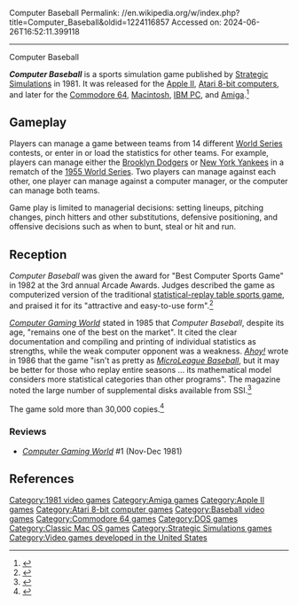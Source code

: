 Computer Baseball
Permalink: //en.wikipedia.org/w/index.php?title=Computer_Baseball&oldid=1224116857
Accessed on: 2024-06-26T16:52:11.399118



------
Computer Baseball
{{More citations needed|date=June 2013}}

{{Infobox video game
| title         = Computer Baseball
| collapsible   = 
| state         = 
| image         = Computer Baseball.jpg
| caption       = Amiga cover art
| developer     = [[Strategic Simulations]]
| publisher     = 
| series        = 
| engine        = 
| platforms     = [[Amiga]], [[Apple II]], [[Atari 8-bit]], [[Commodore 64]], [[MS-DOS]], [[Mac (computer)|Mac]]
| released      = 1981
| genre         = [[Sports video game|Sports]], [[Computer Simulation|simulation]]
| modes         = 
}}

'''''Computer Baseball''''' is a sports simulation game published by [[Strategic Simulations]] in 1981. It was released for the [[Apple II]], [[Atari 8-bit computers]], and later for the [[Commodore 64]], [[Macintosh]], [[IBM PC]], and [[Amiga]].<ref>{{MobyGames|id=/computer-baseball}}</ref>

==Gameplay==
Players can manage a game between teams from 14 different [[World Series]] contests, or enter in or load the statistics for other teams. For example, players can manage either the [[History of the Brooklyn Dodgers|Brooklyn Dodgers]] or [[New York Yankees]] in a rematch of the [[1955 World Series]]. Two players can manage against each other, one player can manage against a computer manager, or the computer can manage both teams.

Game play is limited to managerial decisions: setting lineups, pitching changes, pinch hitters and other substitutions, defensive positioning, and offensive decisions such as when to bunt, steal or hit and run.

==Reception==
''Computer Baseball'' was given the award for "Best Computer Sports Game" in 1982 at the 3rd annual Arcade Awards. Judges described the game as computerized version of the traditional [[Fantasy sport|statistical-replay table sports game]], and praised it for its "attractive and easy-to-use form".<ref>{{cite journal |last1= Kunkel |first1= Bill |author-link1= Bill Kunkel (journalist)|last2= Laney, Jr. |first2= Frank |author-link2= Arnie Katz|date= January 1982 |title= Arcade Alley: The Third Annual Arcade Awards |journal= [[Video (magazine)|Video]]|publisher= Reese Communications|volume= 5|issue= 10|pages= 28, 76–77|issn= 0147-8907}}</ref>{{rp|77}}

''[[Computer Gaming World]]'' stated in 1985 that ''Computer Baseball'', despite its age, "remains one of the best on the market". It cited the clear documentation and compiling and printing of individual statistics as strengths, while the weak computer opponent was a weakness.{{r|oxner19850607}} ''[[Ahoy!]]'' wrote in 1986 that the game "isn't as pretty as ''[[MicroLeague Baseball]]'', but it may be better for those who replay entire seasons ... its mathematical model considers more statistical categories than other programs". The magazine noted the large number of supplemental disks available from SSI.<ref name="ahoy198601">{{cite news | url=https://archive.org/stream/Ahoy_Issue_25_1986-01_Ion_International_US#page/n45/mode/2up | title=Calling Computer Coaches / Team Sports Simulations for the Commodore 64 | work=Ahoy! | date=January 1986 | accessdate=2 July 2014 | last1=Kunkel | first1=Bill | last2=Katz | first2=Arnie | pages=47–50}}</ref>

The game sold more than 30,000 copies.<ref>{{cite magazine |first=Johnny |last=Wilson |date=April 1987 |title=A BRIEF ANNOTATED BIBLIOGRAPHY |magazine=[[Computer Gaming World]] |issue=36 |pages=44}}</ref>

===Reviews===
*''[[Computer Gaming World]]'' #1 (Nov-Dec 1981)

==References==
{{Reflist|refs=
<ref name="oxner19850607">{{cite magazine | title=Play Ball! | magazine=[[Computer Gaming World]] | volume=5 | issue=3 | date=June–July 1985 | url=http://www.cgwmuseum.org/galleries/issues/cgw_5.3.pdf | accessdate=17 April 2016 | last=Oxner | first=Bill | pages=24}}</ref>
}}

[[Category:1981 video games]]
[[Category:Amiga games]]
[[Category:Apple II games]]
[[Category:Atari 8-bit computer games]]
[[Category:Baseball video games]]
[[Category:Commodore 64 games]]
[[Category:DOS games]]
[[Category:Classic Mac OS games]]
[[Category:Strategic Simulations games]]
[[Category:Video games developed in the United States]]